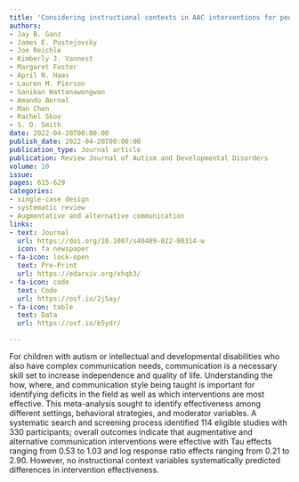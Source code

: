 ```yaml
---
title: 'Considering instructional contexts in AAC interventions for people with ASD and/or IDD experiencing complex communication needs: A single-case design meta-analysis'
authors:
- Jay B. Ganz
- James E. Pustejovsky
- Joe Reichle
- Kimberly J. Vannest
- Margaret Foster
- April N. Haas
- Lauren M. Pierson
- Sanikan Wattanawongwan
- Amando Bernal
- Man Chen
- Rachel Skov
- S. D. Smith
date: 2022-04-20T00:00:00
publish_date: 2022-04-20T00:00:00
publication_type: Journal article
publication: Review Journal of Autism and Developmental Disorders 
volume: 10
issue: 
pages: 615-629
categories:
- single-case design
- systematic review
- Augmentative and alternative communication
links:
- text: Journal
  url: https://doi.org/10.1007/s40489-022-00314-w
  icon: fa newspaper
- fa-icon: lock-open
  text: Pre-Print
  url: https://edarxiv.org/xhqb3/
- fa-icon: code
  text: Code
  url: https://osf.io/2j5ay/
- fa-icon: table
  text: Data
  url: https://osf.io/b5ydr/

---
```



For children with autism or intellectual and developmental disabilities who also have complex communication needs, communication is a necessary skill set to increase independence and quality of life. Understanding the how, where, and communication style being taught is important for identifying deficits in the field as well as which interventions are most effective. This meta-analysis sought to identify effectiveness among different settings, behavioral strategies, and moderator variables. A systematic search and screening process identified 114 eligible studies with 330 participants; overall outcomes indicate that augmentative and alternative communication interventions were effective with Tau effects ranging from 0.53 to 1.03 and log response ratio effects ranging from 0.21 to 2.90. However, no instructional context variables systematically predicted differences in intervention effectiveness.

